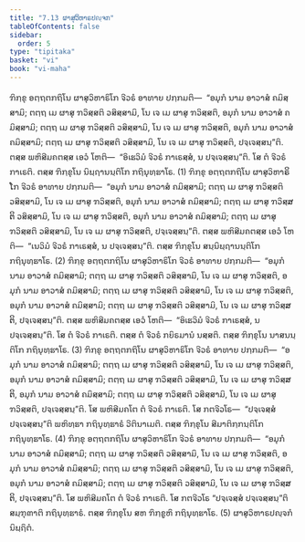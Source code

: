 ```yaml
---
title: "7.13 ຜາສຸວິຫາຣປຎ຺ຈກ"
tableOfContents: false
sidebar:
  order: 5
type: "tipitaka"
basket: "vi"
book: "vi-maha"
---
```



<DynamicBreadcrumb />

<Division number="324" book="vi-maha">

<Paragraph number="1518" book="vi-maha">
ຠິກ຺ຂຸ ອຕ຺ຖຕກຖິໂນ ຜາສຸວິຫາຣິໂກ ຈີວຣໍ ອາທາຍ ປກ຺ກມຕິ—  “ອມຸກໍ ນາມ ອາວາສໍ ຄມິສ຺ສາມິ; ຕຕ຺ຖ ເມ ຜາສຸ ຠວິສ຺ສຕິ ວສິສ຺ສາມິ, ໂນ ເຈ ເມ ຜາສຸ ຠວິສ຺ສຕິ, ອມຸກໍ ນາມ ອາວາສໍ ຄມິສ຺ສາມິ; ຕຕ຺ຖ ເມ ຜາສຸ ຠວິສ຺ສຕິ ວສິສ຺ສາມິ, ໂນ ເຈ ເມ ຜາສຸ ຠວິສ຺ສຕິ, ອມຸກໍ ນາມ ອາວາສໍ ຄມິສ຺ສາມິ; ຕຕ຺ຖ ເມ ຜາສຸ ຠວິສ຺ສຕິ ວສິສ຺ສາມິ, ໂນ ເຈ ເມ ຜາສຸ ຠວິສ຺ສຕິ, ປຈ຺ເຈສ຺ສນ຺”ຕິ. ຕສ຺ສ ພຫິສີມຄຕສ຺ສ ເອວໍ ໂຫຕິ—  “ອິເຘວິມໍ ຈີວຣໍ ກາເຣສ຺ສໍ, ນ ປຈ຺ເຈສ຺ສນ຺”ຕິ. ໂສ ຕໍ ຈີວຣໍ ກາເຣຕິ. ຕສ຺ສ ຠິກ຺ຂຸໂນ ນິຏ຺ຐານນ຺ຕິໂກ ກຖິນຸທ຺ຘາໂຣ. (1)
</Paragraph>

<Paragraph number="1519" book="vi-maha">
ຠິກ຺ຂຸ ອຕ຺ຖຕກຖິໂນ ຜາສຸວິຫາຣິໂກ ຈີວຣໍ ອາທາຍ ປກ຺ກມຕິ—  “ອມຸກໍ ນາມ ອາວາສໍ ຄມິສ຺ສາມິ; ຕຕ຺ຖ ເມ ຜາສຸ ຠວິສ຺ສຕິ ວສິສ຺ສາມິ, ໂນ ເຈ ເມ ຜາສຸ ຠວິສ຺ສຕິ, ອມຸກໍ ນາມ ອາວາສໍ ຄມິສ຺ສາມິ; ຕຕ຺ຖ ເມ ຜາສຸ ຠວິສ຺ສຕິ ວສິສ຺ສາມິ, ໂນ ເຈ ເມ ຜາສຸ ຠວິສ຺ສຕິ, ອມຸກໍ ນາມ ອາວາສໍ ຄມິສ຺ສາມິ; ຕຕ຺ຖ ເມ ຜາສຸ ຠວິສ຺ສຕິ ວສິສ຺ສາມິ, ໂນ ເຈ ເມ ຜາສຸ ຠວິສ຺ສຕິ, ປຈ຺ເຈສ຺ສນ຺”ຕິ. ຕສ຺ສ ພຫິສີມຄຕສ຺ສ ເອວໍ ໂຫຕິ—  “ເນວິມໍ ຈີວຣໍ ກາເຣສ຺ສໍ, ນ ປຈ຺ເຈສ຺ສນ຺”ຕິ. ຕສ຺ສ ຠິກ຺ຂຸໂນ ສນ຺ນິຏ຺ຐານນ຺ຕິໂກ ກຖິນຸທ຺ຘາໂຣ. (2)
</Paragraph>

<Paragraph number="1520" book="vi-maha">
ຠິກ຺ຂຸ ອຕ຺ຖຕກຖິໂນ ຜາສຸວິຫາຣິໂກ ຈີວຣໍ ອາທາຍ ປກ຺ກມຕິ—  “ອມຸກໍ ນາມ ອາວາສໍ ຄມິສ຺ສາມິ; ຕຕ຺ຖ ເມ ຜາສຸ ຠວິສ຺ສຕິ ວສິສ຺ສາມິ, ໂນ ເຈ ເມ ຜາສຸ ຠວິສ຺ສຕິ, ອມຸກໍ ນາມ ອາວາສໍ ຄມິສ຺ສາມິ; ຕຕ຺ຖ ເມ ຜາສຸ ຠວິສ຺ສຕິ ວສິສ຺ສາມິ, ໂນ ເຈ ເມ ຜາສຸ ຠວິສ຺ສຕິ, ອມຸກໍ ນາມ ອາວາສໍ ຄມິສ຺ສາມິ; ຕຕ຺ຖ ເມ ຜາສຸ ຠວິສ຺ສຕິ ວສິສ຺ສາມິ, ໂນ ເຈ ເມ ຜາສຸ ຠວິສ຺ສຕິ, ປຈ຺ເຈສ຺ສນ຺”ຕິ. ຕສ຺ສ ພຫິສີມຄຕສ຺ສ ເອວໍ ໂຫຕິ—  “ອິເຘວິມໍ ຈີວຣໍ ກາເຣສ຺ສໍ, ນ ປຈ຺ເຈສ຺ສນ຺”ຕິ. ໂສ ຕໍ ຈີວຣໍ ກາເຣຕິ. ຕສ຺ສ ຕໍ ຈີວຣໍ ກຍິຣມານໍ ນສ຺ສຕິ. ຕສ຺ສ ຠິກ຺ຂຸໂນ ນາສນນ຺ຕິໂກ ກຖິນຸທ຺ຘາໂຣ. (3)
</Paragraph>

<Paragraph number="1521" book="vi-maha">
ຠິກ຺ຂຸ ອຕ຺ຖຕກຖິໂນ ຜາສຸວິຫາຣິໂກ ຈີວຣໍ ອາທາຍ ປກ຺ກມຕິ—  “ອມຸກໍ ນາມ ອາວາສໍ ຄມິສ຺ສາມິ; ຕຕ຺ຖ ເມ ຜາສຸ ຠວິສ຺ສຕິ ວສິສ຺ສາມິ, ໂນ ເຈ ເມ ຜາສຸ ຠວິສ຺ສຕິ, ອມຸກໍ ນາມ ອາວາສໍ ຄມິສ຺ສາມິ; ຕຕ຺ຖ ເມ ຜາສຸ ຠວິສ຺ສຕິ ວສິສ຺ສາມິ, ໂນ ເຈ ເມ ຜາສຸ ຠວິສ຺ສຕິ, ອມຸກໍ ນາມ ອາວາສໍ ຄມິສ຺ສາມິ; ຕຕ຺ຖ ເມ ຜາສຸ ຠວິສ຺ສຕິ ວສິສ຺ສາມິ, ໂນ ເຈ ເມ ຜາສຸ ຠວິສ຺ສຕິ, ປຈ຺ເຈສ຺ສນ຺”ຕິ. ໂສ ພຫິສີມຄໂຕ ຕໍ ຈີວຣໍ ກາເຣຕິ. ໂສ ກຕຈີວໂຣ—  “ປຈ຺ເຈສ຺ສໍ ປຈ຺ເຈສ຺ສນ຺”ຕິ ພຫິທ຺ຘາ ກຖິນຸທ຺ຘາຣໍ ວີຕິນາເມຕິ. ຕສ຺ສ ຠິກ຺ຂຸໂນ ສີມາຕິກ຺ກນ຺ຕິໂກ ກຖິນຸທ຺ຘາໂຣ. (4)
</Paragraph>

<Paragraph number="1522" book="vi-maha">
ຠິກ຺ຂຸ ອຕ຺ຖຕກຖິໂນ ຜາສຸວິຫາຣິໂກ ຈີວຣໍ ອາທາຍ ປກ຺ກມຕິ—  “ອມຸກໍ ນາມ ອາວາສໍ ຄມິສ຺ສາມິ; ຕຕ຺ຖ ເມ ຜາສຸ ຠວິສ຺ສຕິ ວສິສ຺ສາມິ, ໂນ ເຈ ເມ ຜາສຸ ຠວິສ຺ສຕິ, ອມຸກໍ ນາມ ອາວາສໍ ຄມິສ຺ສາມິ; ຕຕ຺ຖ ເມ ຜາສຸ ຠວິສ຺ສຕິ ວສິສ຺ສາມິ, ໂນ ເຈ ເມ ຜາສຸ ຠວິສ຺ສຕິ, ອມຸກໍ ນາມ ອາວາສໍ ຄມິສ຺ສາມິ; ຕຕ຺ຖ ເມ ຜາສຸ ຠວິສ຺ສຕິ ວສິສ຺ສາມິ, ໂນ ເຈ ເມ ຜາສຸ ຠວິສ຺ສຕິ, ປຈ຺ເຈສ຺ສນ຺”ຕິ. ໂສ ພຫິສີມຄໂຕ ຕໍ ຈີວຣໍ ກາເຣຕິ. ໂສ ກຕຈີວໂຣ “ປຈ຺ເຈສ຺ສໍ ປຈ຺ເຈສ຺ສນ຺”ຕິ ສມ຺ຠຸຓາຕິ ກຖິນຸທ຺ຘາຣໍ. ຕສ຺ສ ຠິກ຺ຂຸໂນ ສຫ ຠິກ຺ຂູຫິ ກຖິນຸທ຺ຘາໂຣ. (5)

</Paragraph>
</Division>

<Paragraph number="1523" type="center" book="vi-maha">
ຜາສຸວິຫາຣປຎ຺ຈກໍ ນິຏ຺ຐິຕໍ.
</Paragraph>